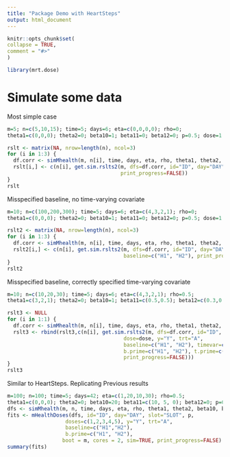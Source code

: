 ```yaml
---
title: "Package Demo with HeartSteps"
output: html_document
---
```

 
```r
knitr::opts_chunk$set(
collapse = TRUE,
comment = "#>"
)
```

```r
library(mrt.dose)
```

# Simulate some data

Most simple case

```r
m=5; n=c(5,10,15); time=5; days=6; eta=c(0,0,0,0); rho=0; 
theta1=c(0,0,0); theta2=0; beta10=1; beta11=0; beta12=0; p=0.5; dose=1

rslt <- matrix(NA, nrow=length(n), ncol=3)
for (i in 1:3) {
  df.corr <- simMhealth(m, n[i], time, days, eta, rho, theta1, theta2, beta10, beta11, beta12, p)
  rslt[i,] <- c(n[i], get.sim.rslts2(m, dfs=df.corr, id="ID", day="DAY", slot="SLOT", p, dose=dose, y="Y", trt="A",
                                     print_progress=FALSE))
}
rslt
```

Misspecified baseline, no time-varying covariate

```r
m=10; n=c(100,200,300); time=5; days=6; eta=c(4,3,2,1); rho=0; 
theta1=c(0,0,0); theta2=0; beta10=1; beta11=0; beta12=0; p=0.5; dose=1

rslt2 <- matrix(NA, nrow=length(n), ncol=3)
for (i in 1:3) {
  df.corr <- simMhealth(m, n[i], time, days, eta, rho, theta1, theta2, beta10, beta11, beta12, p)
  rslt2[i,] <- c(n[i], get.sim.rslts2(m, dfs=df.corr, id="ID", day="DAY", slot="SLOT", p, dose=dose, y="Y", trt="A",
                                      baseline=c("H1", "H2"), print_progress=FALSE))
}
rslt2
```

Misspecified baseline, correctly specified time-varying covariate

```r
m=10; n=c(10,20,30); time=5; days=6; eta=c(4,3,2,1); rho=0.5; 
theta1=c(3,2,1); theta2=0; beta10=1; beta11=c(0.5,0.5); beta12=c(0.3,0.3); p=0.5; dose=1

rslt3 <- NULL
for (i in 1:1) {
  df.corr <- simMhealth(m, n[i], time, days, eta, rho, theta1, theta2, beta10, beta11, beta12, p)
  rslt3 <- rbind(rslt3,c(n[i], get.sim.rslts2(m, dfs=df.corr, id="ID", day="DAY", slot="SLOT", p, 
                                      dose=dose, y="Y", trt="A", 
                                      baseline=c("H1", "H2"), timevar=c("S1", "S2"),
                                      b.prime=c("H1", "H2"), t.prime=c("S1", "S2"),
                                      print_progress=FALSE)))
}
rslt3
```

Similar to HeartSteps. Replicating Previous results
```r
m=100; n=100; time=5; days=42; eta=c(1,20,10,30); rho=0.5;
theta1=c(0,0,0); theta2=0; beta10=20; beta11=c(10, 5, 0); beta12=0; p=0.5; dose=1
dfs <- simMhealth(m, n, time, days, eta, rho, theta1, theta2, beta10, beta11, beta12, p)
fits <- mHealthDoses(dfs, id="ID", day="DAY", slot="SLOT", p, 
                   doses=c(1,2,3,4,5), y="Y", trt="A",
                   baseline=c("H1","H2"), 
                   b.prime=c("H1", "H2"),
                  boot = m, cores = 2, sim=TRUE, print_progress=FALSE)
summary(fits)
```

